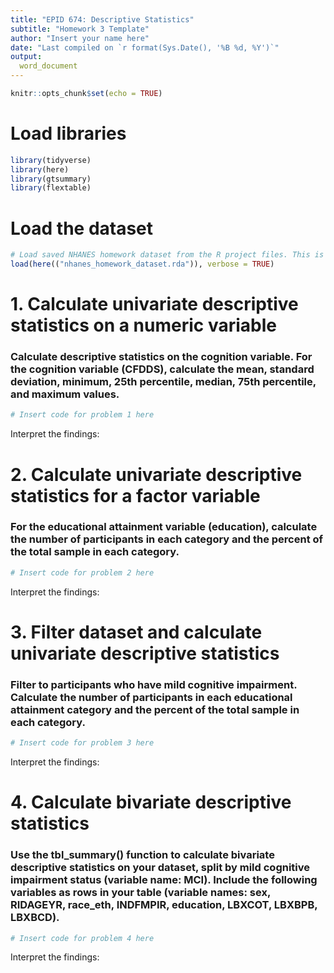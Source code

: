 ```yaml
---
title: "EPID 674: Descriptive Statistics"
subtitle: "Homework 3 Template"
author: "Insert your name here"
date: "Last compiled on `r format(Sys.Date(), '%B %d, %Y')`"
output: 
  word_document
---
```


```r
knitr::opts_chunk$set(echo = TRUE)
```

# Load libraries

```r
library(tidyverse)
library(here)
library(gtsummary)
library(flextable)
```

# Load the dataset

```r

# Load saved NHANES homework dataset from the R project files. This is the dataset we built in homework 2
load(here(("nhanes_homework_dataset.rda")), verbose = TRUE)
```


# 1. Calculate univariate descriptive statistics on a numeric variable

### Calculate descriptive statistics on the cognition variable. For the cognition variable (CFDDS), calculate the mean, standard deviation, minimum, 25th percentile, median, 75th percentile, and maximum values. 

```r

# Insert code for problem 1 here

```

Interpret the findings: 

# 2. Calculate univariate descriptive statistics for a factor variable

### For the educational attainment variable (education), calculate the number of participants in each category and the percent of the total sample in each category.

```r

# Insert code for problem 2 here

```

Interpret the findings: 

# 3. Filter dataset and calculate univariate descriptive statistics

### Filter to participants who have mild cognitive impairment. Calculate the number of participants in each educational attainment category and the percent of the total sample in each category.

```r

# Insert code for problem 3 here

```

Interpret the findings:

# 4. Calculate bivariate descriptive statistics

### Use the tbl_summary() function to calculate bivariate descriptive statistics on your dataset, split by mild cognitive impairment status (variable name: MCI). Include the following variables as rows in your table (variable names: sex, RIDAGEYR, race_eth, INDFMPIR, education, LBXCOT, LBXBPB, LBXBCD).

```r

# Insert code for problem 4 here

```

Interpret the findings: 